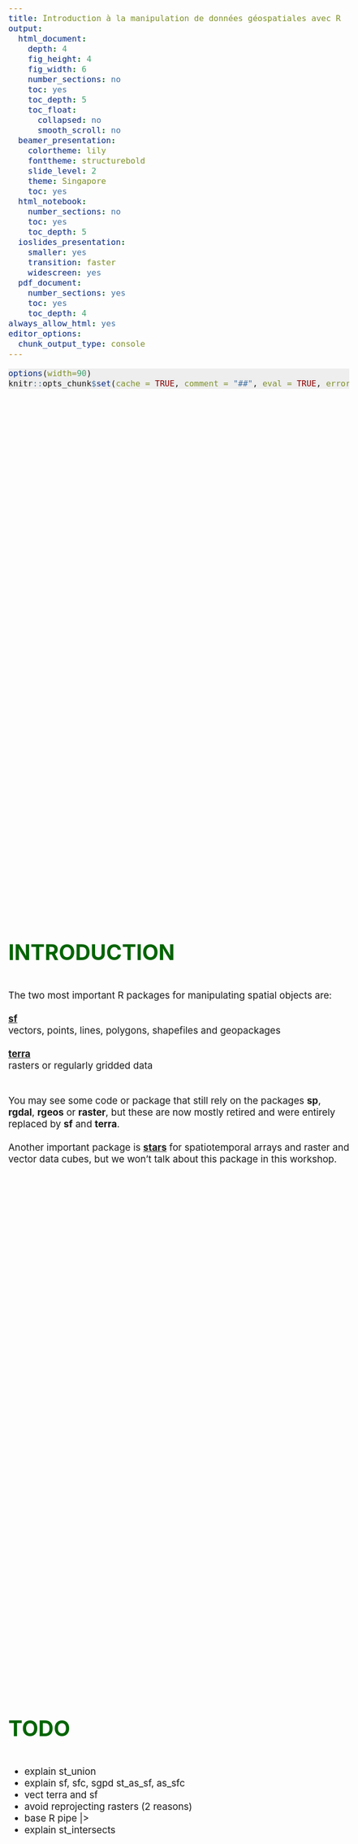 ```yaml
---
title: Introduction à la manipulation de données géospatiales avec R
output:
  html_document:
    depth: 4
    fig_height: 4
    fig_width: 6
    number_sections: no
    toc: yes
    toc_depth: 5
    toc_float:
      collapsed: no
      smooth_scroll: no
  beamer_presentation:
    colortheme: lily
    fonttheme: structurebold
    slide_level: 2
    theme: Singapore
    toc: yes
  html_notebook:
    number_sections: no
    toc: yes
    toc_depth: 5
  ioslides_presentation:
    smaller: yes
    transition: faster
    widescreen: yes
  pdf_document:
    number_sections: yes
    toc: yes
    toc_depth: 4
always_allow_html: yes
editor_options: 
  chunk_output_type: console
---
```


```{=html}
<script>
    $(document).ready(function() {
      $items = $('div#TOC li');
      $items.each(function(idx) {
        num_ul = $(this).parentsUntil('#TOC').length;
        $(this).css({'text-indent': num_ul * 20, 'padding-left': 0});
      });

    });
</script>
```


```{=html}
<style>

pre.r {
    background-color: #EEEEEE;
    border-color: #EEEEEE;
    font-size: 12pt;
}

pre code {
  font-size: 12pt;
}

body {
  font-size: 14pt;
  margin-right: 5vw;
  margin-left: 0vw;
  /* max-width: 80vw; */
}

.main-container {
    max-width: 100vw !important;
} 

#TOC {
  font-size: 0.75vw;
  border-color: white;
  max-width: 12vw;
  margin-top: 5vh;
}

.list-group-item.active:focus{
    z-index: 2;
    color: darkgreen;
    background-color: #EEEEEE;
    /* font-weight: bolder; */
    text-decoration: underline;
}

.list-group-item.active:hover {
    z-index: 2;
    color: darkgreen;
    background-color: #FFFFFF;
    /* font-weight: bolder; */
    text-decoration: underline;
}

.list-group-item.active{
    z-index: 2;
    color: darkgreen;
    background-color: #FFFFFF;
    /* font-weight: bolder; */
    text-decoration: underline;
}

h1.title {
  margin-top: 50px;
  font-size: 42px;
  color: DarkGreen;
  font-weight: bold;
}

h1, h2, h3, h4, h5, h6 {
  margin-top: 25vh;
  padding-top: 40px;
  padding-bottom: 20px;
  color: DarkGreen;
  font-weight: bold;
}

h1, h2, h3, h4, h5 {
  font-size: 42px;
}

a {
  font-weight: bold;
}

.pres { /* write {.pres} next to each section to apply css  */
   padding-top: 100px;
   margin-bottom: 700px;
}

/* html{
  scroll-behavior: smooth;
} */


</style>
```

 
```r
options(width=90)
knitr::opts_chunk$set(cache = TRUE, comment = "##", eval = TRUE, error = TRUE, echo = TRUE, message =FALSE, warning = FALSE, tidy = TRUE, size = "LARGE", fig.align = "center", out.width = "100%")

```

<br>

# INTRODUCTION

The two most important R packages for manipulating spatial objects are:
<br><br>
[sf](https://r-spatial.github.io/sf) <br> 
vectors, points, lines, polygons, shapefiles and geopackages
<br><br>
[terra](https://rspatial.github.io/terra/reference/terra-package.html)<br>
rasters or regularly gridded data
<br><br><br>
You may see some code or package that still rely on the packages **sp**, **rgdal**, **rgeos** or **raster**, but these are now mostly retired and were entirely replaced by **sf** and **terra**.
<br><br>
Another important package is [stars](https://r-spatial.github.io/stars/) for spatiotemporal arrays and  raster and vector data cubes, but we won't talk about this package in this workshop.

<br>

# TODO

- explain st_union
- explain sf, sfc, sgpd st_as_sf, as_sfc
- vect terra and sf
- avoid reprojecting rasters (2 reasons)
- base R pipe |>
- explain st_intersects


# VECTOR DATA (sf)

## Reading

First, let's look in the folder where the shapefile is located.

```r

list.files("/home/frousseu/Documents/github/spatialR/data")

```

<br>

Reading shapefiles is done with the function `st_read`. 

```r

library(sf)

roads <- st_read("/home/frousseu/Documents/github/spatialR/data/carreteras.shp")

```

## Plot it

This object can be plotted simply with the function `plot` which has a method for sf objects. The `st_geometry` is used to only plot the geometry of the object, but not the attributes.
```r
plot(st_geometry(roads), axes = TRUE)
```


## What exactly is the object `roads`?

```r
class(roads)
head(roads)
```
<br>
It is mostly a data.frame to which we add a **geometry column**. 

## Almost just a `data.frame`
```r
head(as.data.frame(roads))
```

## Plot a single attribute
```r
plot(roads["CLASIF"], lwd = 4, axes = TRUE)
```

## Plot (all) attributes
```r
plot(roads, lwd = 4, axes = TRUE)
```

## Plotting only the geometry

Often, we only want to plot the geometry to see if everything looks OK. This is done with the `st_geometry` function.
```r
plot(st_geometry(roads), lwd = 4, axes = TRUE)
```


## Interactive map
Alternatively, you can use the [mapview](https://r-spatial.github.io/mapview/index.html) package for a more interactive plot.
```r

library(mapview)
mapview(roads)

```


## Writing

We can write in different formats. The geopackage format (.gpkg) is used more and more compared to the .shp format. 
```r
# As a shapefile
st_write(roads, dsn = "/home/frousseu/Documents/github/spatialR/data/roads.shp", append = FALSE) # append = FALSE overwrites

# As a geopackage
st_write(roads,dsn = "/home/frousseu/Documents/github/spatialR/data/roads.gpkg", append = FALSE)

list.files("/home/frousseu/Documents/github/spatialR/data")
```

<br>

## Building shapefiles

<!-- Let's load some data that contains locations of Jaguars attacks in the Kalakmul reserve in Mexico. Interviews were done with farmers about whether attacks from jaguars (or cougars) happened with their cattle.  -->

```r

cat <- read.table("/home/frousseu/Documents/github/spatialR/data/cat.txt", header = TRUE)
head(cat)

```

This is a simple `data.frame` with X and Y columns representing longitudes and latitudes. The column `Attack` contains whether a location was concerned by a jaguar attack or not.

<br>

To transform this `data.frame` to a spatial object, we just have to do:

```r

cat <- st_as_sf(cat, coords = c("X", "Y"), crs = 4326)

```
The object returned is now an sf `data.frame`. The code `4326` is a special id for the lat/lon WGS84 coordinate reference system (crs).

<br>

## Plot it

Here is what it looks like.
```r

plot(st_geometry(cat), col = adjustcolor(ifelse(cat$Attack == 0, "blue", "red"), 0.4), pch = 16, cex = 1.5, axes = TRUE)

```

## Add the 2 layers in an interactive map

```r

mapview(roads) + mapview(cat)

```



## -- Exercice 1 --

Build a spatial `data.frame` with 100 random locations centered on the CEF conference, plot the results with R and `mapview` and write the results to a shapefile or a geopackage (.gpkg). Read the shapefile you wrote to make sure everything worked well. 

Hint: use the function `runif` or `rnorm` to generate random values within a given range. For example:

<br>

```r

lat <- rnorm(100, mean = 45, sd = 0.1) # 100 random values with a mean of 45 and an sd of 0.1
lon <- rnorm(100, mean = 72, sd = 0.1) 

```


### -- Solution --

Here is a solution
```r

# Find coordinates using Google maps and generate random values for lat lon coordinates and an id
set.seed(1234) # set the random seed to get reproducible results
n <- 50
lon <- rnorm(n,-75.7386, 0.04)
lat <- rnorm(n, 45.4221, 0.04)
id <- 1:n

# Build a data.frame and turn it to a SpatialPointsDataFrame
x <- data.frame(lon,lat,id)
x <- st_as_sf(x, coords=c("lon", "lat"), crs = 4326)

st_write(x, dsn = "/home/frousseu/Documents/github/spatialR/cef.gpkg", append = FALSE)

cef <- st_read("/home/frousseu/Documents/github/spatialR/cef.gpkg")


# Plot the result
plot(st_geometry(cef), axes = TRUE)

# Alternatively, plot the results with mapview
mapview(cef)



```


<br>

# COORDINATE REFERENCE SYSTEM (CRS)

```r

quebec <- st_read("/home/frousseu/Documents/github/spatialR/québec.gpkg")

st_crs(quebec)

```

## Different CRS

```r

par(mfrow = c(1,2))
plot(st_geometry(quebec), axes = TRUE)
quebec <- st_transform(quebec, 6622)
plot(st_geometry(quebec), axes = TRUE)

```


As always, when playing with spatial data, one needs to be aware of coordinate reference systems (CRS). Assigning and transforming CRS in sf can be done with the `st_transform` function. 

## Red Trillium

First, let's get some data from GBIF using the **rgbif** package. We will get occurrence data for a spring plant species, the Red Trillium (*Trille rouge*, *Trillium erectum*).

<img style="height: 400px; align: center;" src="https://inaturalist-open-data.s3.amazonaws.com/photos/342006400/medium.jpg">


## Get occurrences from GBIF
```r

library(rgbif)

occs <- occ_search(scientificName = "Trillium erectum", hasCoordinate = TRUE, stateProvince = "Québec", country = "CA", limit = 5000)
trille <- st_as_sf(occs$data, coords = c("decimalLongitude", "decimalLatitude"))
plot(st_geometry(trille), axes = TRUE)
st_crs(trille)

```
<br>
We haven't assigned a crs to the sf object.

<br>

## EPSG and CRS
<br>
See [https://epsg.io/](https://epsg.io/) to find CRS EPSG codes.
<br><br>
**4326** - WGS 84 -- WGS84 - World Geodetic System 1984, used in GPS<br>
**32198** - NAD83 / Quebec Lambert<br>
**26918** - NAD83 / UTM zone 18N<br>
**9820** - Lambert Azimuthal Equal Area<br>
**6622** - NAD83(CSRS)v2 / Quebec Lambert<br>
<br>
etc.

## Assign a CRS

Assigning a coordinate reference system can be done with the functions `st_crs` or it can be done when transforming a `data.frame` to a spatial `data.frame` with `st_as_sf`.

```r

st_crs(trille) <- 4326
st_crs(trille)

```

## With `st_as_sf`
```r

trille <- st_as_sf(occs$data, coords = c("decimalLongitude", "decimalLatitude"), crs = 4326)
plot(st_geometry(trille), axes = TRUE)

```

<br>

## Change a CRS

```r

# 32198 NAD83 / Quebec Lambert
trille <- st_transform(trille, 32198)
plot(st_geometry(trille), axes = TRUE)

```

## Use a common CRS

When plotting or working with multiple spatial objects, the same CRS needs to be used!

```r


plot(st_geometry(quebec))
plot(st_geometry(trille), add = TRUE)

```

## A note on geodata and rmapshaper

The [geodata](https://github.com/rspatial/geodata) package returns a `SpatVector` which we transform to a sf object.

The `ms_simplify` function from the [rmapshaper](https://andyteucher.ca/rmapshaper/) package is very useful to reduce the precision of polygons and maintaining the topology (and adjacent polygons).

```r

library(geodata)

canada <- gadm('GADM', country='CAN', level=1) |> 
            st_as_sf() # transform a SpatVector to an sf data.frame


library(rmapshaper)

canada <- ms_simplify(canada, 0.001) # simplify shape and keep 0.1% of points

```


## Multiple CRS

Let's use Canada to more easily see the differences between some CRS.

```r



crs <- c(4326, 2958, 32198, 3995)

par(mfrow = c(2, 2), mar = c(2, 3, 2, 0))

for(i in 1:length(crs)){
  canada2 <- st_transform(canada, crs = crs[i])
  plot(st_geometry(canada2), axes = TRUE, main = paste("epsg", crs[i]), cex.main = 0.7)
}


```

<br>

## Geographic vs. Projected CRS

Geographic coordinates are coordinates on a sphere or on an ellipse, while projected coordinates are defined on a flat 2D surface. Usually, geographic coordinates are in latitudes/longitudes and projected coordinates are in meters. As seen earlier, this is important when doing certain spatial operations. All functions from package rgeos require that spatial objects are projected. Otherwise, functions often do not work properly because they assume that calculations are done on cartesian coordinates.

```r

st_bbox(canada)

st_bbox(st_transform(canada, crs[3]))

```


<br>

## CRS and EPSG

The EPSG code 4326 is equivalent to giving the `"+proj=longlat +datum=WGS84 +ellps=WGS84 +towgs84=0,0,0"` CRS to the data.
 
<br>

## -- Exercice 2 --

Play with crs exercice


```r
canada <- gadm("GADM", country = c("USA","CAN"), level = 1) |>
    st_as_sf()
canada <- ms_simplify(canada, 0.001)


w <- world(resolution=5, level=0, path = getwd(), version="latest") |>
       st_as_sf()

plot(w)

w <- st_transform(canada, 5937)
w <- st_transform(w, 102016)
w <- st_transform(canada, 3995)
w <- st_transform(w, 54030)
w <- st_transform(w, 53045)

```

<!--

## -- Exercice 2 --

Generate a set of 50 200km random buffers across Canada and measure the proportion of overlap between **each pair** of buffers.

*Note: The `dist` argument in st_buffer takes the values in the coordinate reference system. If coordinates are in lat/lon, a value of 1 means 1 degre. If values are in meters, a value of 1 means 1 meter. It is better to work in meters with a projected system*

```r

library(geodata)
can <- gadm('GADM', country = 'CAN', level = 1) |> st_as_sf()

```

<br>

-->

<!-- ### -- Solution -- -->

<!-- NEEDS TO FIX THIS!!!!!!!!
```r

# first set the seed from the random generator to get reproducible results 
set.seed(123)

# get shapefile for Canada
can<-raster::getData('GADM',country='CAN',level=1)
can<-spTransform(can,CRS("+proj=laea +lat_0=60 +lon_0=-100 +ellps=GRS80"))
plot(can,border=gray(0.25))

# throw random points
n<-50
p<-spsample(can,n,type="random")

# get buffers
b<-gBuffer(p,width=200*1000,byid=TRUE)
b<-SpatialPolygonsDataFrame(b,data.frame(id=1:n))

# plot them
plot(b,add=TRUE)
text(coordinates(b),label=b$id)

# build a data.frame to store each pairs
e<-expand.grid(id1=b$id,id2=b$id)

# compute the percent of overlap between each pair
o<-sapply(1:nrow(e),function(i){
  x1<-b[b$id==e[i,1],]
  x2<-b[b$id==e[i,2],]
  g<-gIntersection(x1,x2)
  if(is.null(g)){ # if both buffers do not overlap, return 0
    0
  }else{
    gArea(g)/gArea(x1) # otherwise, return the proportion between the overlapping area and the given buffer
  }
  #  
})
e$o<-o

# plot results
plot(e[,1],e[,2],cex=2*e$o,xlab="id 1",ylab="id 2",asp=1)

```

-->

<!-- This is probably not the most efficient way. Using `gIntersection(b, b, byid = TRUE)` returns the 132 overlapping pairs faster, but ids need to be constructed to associate the different intersections to the correct pairs. Also, since the buffers all have the same dimension, we don't need the proportion of overlap for each ids as it is symmetric within each pair.   -->

<br>


## Spatial operations

Most spatial operations are available in the package `sf`. One of the requirement for functions to work well for spatial operations in `sf` is that objects **are in a projected coordinate system** (i.e. not in lat/lon 4326). This can be checked with `st_is_longlat`.


```r

st_is_longlat(trille)
st_is_longlat(quebec)
st_is_longlat(canada)

```


```r

library(geodata)
library(rmapshaper)


canada <- gadm("CAN", level = 1, path = "Canada") |> st_as_sf()
canada <- ms_simplify(canada, 0.001)

st_write(canada, "/home/frousseu/Documents/github/spatialR/canada.gpkg", append = FALSE)

st_write(canada[canada$NAME_1=="Québec",], "/home/frousseu/Documents/github/spatialR/québec.gpkg", append = FALSE)

qc <- gadm("CAN", level = 2, path = "Québec") |> st_as_sf() 
#sherbrooke <- qc[qc$NAME_1 == "Québec" & qc$NAME_2 == "La Région-Sherbrookoise", ]  
outaouais <- qc[qc$NAME_1 == "Québec" & qc$NAME_2 == "Communauté-Urbaine-de-l'Outaouai", ] 

st_write(outaouais, "/home/frousseu/Documents/github/spatialR/outaouais.gpkg", append = FALSE)

```


### Intersections

The function over from package sp is used to determine whether different entities overlap. It returns a vector or a data.frame with the identities or the characteristics of overlapping elements.

```r


outaouais <- st_read("/home/frousseu/Documents/github/spatialR/outaouais.gpkg")

trille <- st_transform(trille, st_crs(outaouais))

plot(st_geometry(outaouais), axes = TRUE)
plot(st_geometry(trille), add = TRUE)

```


#### Interactive map
```r

mapview(outaouais) + mapview(trille)

```

#### Intersecting
```r

s <- st_intersects(trille, outaouais) |>
        lengths()

trilleout <- trille[s == 0, ]
trillein <- trille[s > 0, ]

plot(st_geometry(outaouais), axes = TRUE)
plot(st_geometry(trillein), pch = 16, col = "red", add = TRUE)
plot(st_geometry(trilleout), pch = 16, col = "blue", add = TRUE)

```

#### Intersecting 2nd version

Another more compact way of getting only the occurrences that are in the outaouais polygon.
```r

trillein <- trille[outaouais, ]

```

<!-- As can be seen in the help files for `?over`, if the second object is a spatial object without attributes, a vector with the same length as the first element is returned with the first overlapping id in the second element.If the second element has attribute data, attribute data are returned. -->



```r

x <- trillein

# list of functions to apply
op<-c("st_centroid","st_concave_hull","st_convex_hull","st_buffer","st_voronoi")
# set the graphic window
par(mfrow=c(2,3),mar=c(0,0,3,0))
# apply all operations
for(i in seq_along(op)){
  plot(x,main=op[i],xlim=c(-2,2),ylim=c(-3,3))
  plot(get(op[i])(x),col=gray(0.5,0.5),add=TRUE,cex=3)
}

```

### Operations on points

Here are some common operations that can be done on points (but also on lines or on polygons). 

```r

x <- trillein
st_is_longlat(x)
x <- st_transform(x, 32198) # use a projected crs

par(mfrow = c(2, 3), mar = c(0, 0, 1, 0))

x2 <- st_union(x) |>
        st_centroid() |>
        st_geometry()

plot(st_geometry(x), main = "st_centroid")
plot(x2, pch = 16, cex = 2, col = "red", add = TRUE)

x2 <- st_union(x) |>
        st_convex_hull() |>
        st_geometry()

plot(st_geometry(x), main = "st_convex_hull")
plot(x2, pch = 16, cex = 3, border = "red", add = TRUE)

x2 <- st_union(x) |>
        st_concave_hull(ratio = 0.20) |>
        st_geometry()

plot(st_geometry(x), main = "st_concave_hull")
plot(x2, pch = 16, cex = 3, border = "red", add = TRUE)

x2 <- st_buffer(x, dist = 2000) |>
        st_geometry()

plot(st_geometry(x), main = "st_buffer on each point")
plot(x2, pch = 16, cex = 3, border = "red", add = TRUE)

x2 <- st_union(x) |>
        st_buffer(dist = 2000) |>
        st_geometry()

plot(st_geometry(x), main = "st_buffer on all points")
plot(x2, pch = 16, cex = 3, border = "red", add = TRUE)

```

<br>

### A note on `st_union`

The function `st_union`is used to combine geometries together. This is useful if we want to apply an operation on each feature or on all combined features.
```r

dim(x)
dim(st_union(x))
length(st_union(x))

```


```r

head(x) # several points
head(st_union(x)) # on set of MULTIPOINT

```

### Operations on polygons

First, let's create two polygons with buffers around some Red Trillium observations.

```r

# construct two buffers
x1 <- st_buffer(x[38, ], dist = 4000)
x2 <- st_buffer(x[23, ], dist = 2000)

plot(st_geometry(rbind(x1, x2)), axes = TRUE) # bind them in the same object
     
```
     
### Overlapping polygons

Here are some common overlapping operations that are done on polygons.     

```r

# list of functions to apply
op <- c("st_intersection", "st_difference", "st_sym_difference", "st_union")
# set the graphic window
par(mfrow = c(2, 2),mar = c(0, 0, 3, 0))

limits <- st_union(x1, x2) |> st_bbox()
xlim <- limits[c(1, 3)]
ylim <- limits[c(2, 4)]

for(i in seq_along(op)){
  plot(st_geometry(x1), main = op[i], xlim = xlim, ylim = ylim)
  plot(st_geometry(x2), add = TRUE)
  plot(st_geometry(get(op[i])(x1, x2)), add = TRUE, col = "forestgreen") # this is just a way to get all functions defined in op
}

```

<br>

### Measure distances

Here, let's measure the distance between each points and their centroid.
```r

cx <- st_union(x) |> st_centroid()
plot(st_geometry(x), axes = TRUE)
plot(st_geometry(cx), add = TRUE, col = "red", pch = 16, lwd = 3)
text(st_coordinates(x), label = round(as.numeric(st_distance(x, cx))/1000, 1), adj = c(-0.5, 1.5), cex = 0.6)
mtext(side = 3, line = 0, text = "Distance in km from centroid", ad = 0.98)

```
 

### Measure areas

```r

set.seed(123)

pol <- st_buffer(x[1:2, ], dist = runif(nrow(x[1:2, ]), 1000, 3000))
area <- st_area(pol)
plot(st_geometry(pol), axes = TRUE)
text(st_coordinates(st_centroid(pol)), label = paste(round(as.numeric(area)/1000),"km"))

```

<br>

### Sample

Sample points in polygons in different ways using the `st_sample` function.

```r

set.seed(12345)
n<-20
type<-c("random","regular","hexagonal") # list sampling types
par(mfrow = c(2, 2), mar = c(0, 0, 2, 0)) # set graphic window

# plot the different sampling types
for(i in seq_along(type)){
  s <- st_sample(pol, n, type = type[i])  # get random points
  plot(st_geometry(pol), main = type[i], font = 2) # plot polygon
  plot(st_geometry(s), pch = 1, add = TRUE) # plot random points
}
s <- st_sample(pol, rep(n, nrow(pol)), type = type[1])  # get random points
plot(st_geometry(pol), main = type[1], font = 2) # plot polygon
plot(st_geometry(s), pch = 1, add = TRUE) # plot random points

```


<!-- Random points can also be distributed within random polygons 
```r

set.seed(12345)

N<-10 # number of random polygons
n<-5 # number of random points within each polygons

plot(pol)
# sample points and build buffers around them
s1<-gBuffer(spsample(pol,N,type="random"),byid=TRUE,width=0.1) 
# plot buffers
plot(s1,add=TRUE) 
# sample points in each polygon
s2<-sapply(s1@polygons,spsample,n=n,type="random") 
# bind points in the same spatial object
s2<-do.call("rbind",s2) 
# plot points
plot(s2,add=TRUE)

```
-->

<br>

### Combine operations

Here is an example were we combine several operations to determine the length of roads within each random buffer in a region using the previous road data.

Let's build the random buffers and see the results. 

```r
set.seed(1234) # set the seed to obtain the same result each time
n <- 10
b <- st_convex_hull(st_union(roads)) # determine the bounding box of the road system
s <- st_sample(b, n, type = "random") # throw random points within the bounding box
buffs <- st_buffer(s, dist = 10000) # turn the points to buffers

plot(st_geometry(roads), col = gray(0.7), axes = TRUE)
text(st_coordinates(s), labels = names(buffs))
plot(buffs, border = NA, col = gray(0, 0.1), add = TRUE)
```

<br>

Extract all road sections that intersect with a buffer.

```r
<<over>>
int <- st_intersection(buffs, roads, byid = TRUE)
plot(int, col = "red", lwd = 4, add = TRUE)
```

<br>

Then determine the list of road sections touching each buffer.

```r
<<over2>>
o <- st_intersects(buffs, int)
o
```

<br>

Finally, calculate the total length of roads inside each buffer.

```r
<<over3>>
dist <- sapply(o, function(i){
  sum(st_length(int[i]))  
})
text(st_coordinates(st_centroid(buffs)), labels = round(dist/1000,1), col = "black", adj = c(-0.75,-1.5), xpd = TRUE, cex = 1)
```

<br>

### Simplify things

```r

plot(st_geometry(canada))
plot(st_geometry(st_simplify(canada, preserveTopology = TRUE, dTolerance = 50000)), border = "red", add = TRUE)

ms_simplify(canada, 0.2) |>
  st_geometry() |>
  plot()

```

<br>

<!-- ### Rotate or MST -->

<!-- ## Plotting -->

<!-- ### plot -->



<!--

```r

par(mar=c(0,0,0,0))
plot(ch,border="red",col="blue",lwd=10)

```

-->

<!-- ### spplot -->

<!-- Do an spplot on something -->

## -- Exercice 3 --

Calculate the proportion of forest in 10 random buffers across a landscape. Let's first generate a fictious landscape.

```r

set.seed(123)

#x<-runif(100, -74, -71) # generate random points
#y<-runif(100, 45, 47)


h <- x |> # turn it to spatial points 
     st_as_sfc() |> 
     st_buffer(dist = 300 * rgamma(nrow(x), 2, 1)) |> # build random gamma buffers around them 
     lapply(function(i){st_as_sfc(st_bbox(i))}) |>
     do.call("c", args = _) |>
     st_union() # put them all in a single polygon
   
plot(h, col = "green4", border = NA, axes = TRUE)

```

<!-- ### -- Solution -- -->

```r

# First throw 10 random points within the envelope of the landscape and then generates buffers around these points
b <- st_convex_hull(h) |>
     st_sample(10, type = "random") |>
     st_buffer(dist = 1000)


# Plot the buffers
plot(h, col = "green4", border = NA, axes = TRUE)
plot(b, add = TRUE)

# Intersect the buffers with the forest and plot the result
cuts <- st_intersection(b, h)
plot(cuts, add = TRUE, col = "red", border = NA)

int <- lengths(st_intersects(b,h))

ifelse(int, 0, st_area(cuts) / st_area(b))

# Compute the proportion of forested areas within each buffer
#pa <- gArea(int, byid = TRUE) / gArea(b, byid = TRUE)

# Add the value on the plot
#text(coordinates(b), label = round(pa, 2))

```


# RASTERS (terra)

## What is a raster?

A raster is a regular grid of pixel with values. Here is an example of building a simple raster with random values using the [`terra`](https://rspatial.github.io/terra/) package.
```r
library(terra)

n <- 200
r <- rast(nrow = n, ncol = n, ext = ext(canada), crs = crs(canada))
r <- setValues(r, runif(n^2, 0, 1))
ncell(r)
plot(r)
plot(st_geometry(canada), add = TRUE)

```

<br>

<!-- ## Raster formats -->

<!-- Rasters can be held in memory or on disk when they are too big. -->

## Read and write

Writing a raster to a file is done with the `writeRaster` function.

```r

writeRaster(r, "/home/frousseu/Documents/github/spatialR/data/rast.tif", overwrite = TRUE)
list.files("/home/frousseu/Documents/github/spatialR/data")

```

<br>

Reading can be done directly with the `rast` function.
 
```r

r1 <- rast("/home/frousseu/Documents/github/spatialR/data/cdem_dem_031F.tif")
r2 <- rast("/home/frousseu/Documents/github/spatialR/data/cdem_dem_031G.tif")

par(mfrow=1:2)
plot(r1)
plot(r2)

```


<br>

## Aggregate, merge and crop

Rasters can be aggregated, merged or cropped. An aggregation reduces the number of cells by a certain factor, while a merge brings two rasters together.
```r

ncell(r1)

r1 <- aggregate(r1, fact = 10)
r2 <- aggregate(r2, fact = 10)

ncell(r1)

r <- terra::merge(r1, r2) # mosaic could also be used if rasters overlap
plot(r)

```

<br>

Rasters can be cropped with a specific region using the `extent` argument.
```r

e <- ext(-76.5, -75.0, 45.2, 45.8)
plot(crop(r, e)) 
plot(st_geometry(outaouais), add = TRUE)

plot(crop(r, outaouais))
plot(st_geometry(outaouais), add = TRUE)

crop(r, outaouais) |>
  mask(outaouais) |>
  plot()
plot(st_geometry(outaouais), add = TRUE)

```

<br>

## Dimensions

Rasters can have a single or multiple layers. However, layers need to be of the same exact dimensions and resolution.

```r

r
dim(r)
ncell(r)
nlyr(r)

```

## Memory

When reading rasters on your computer, often they will not be brought into memory. The object created will just be a pointer to a file. This is to reduce the memory footprint of rasters.

```r

inMemory(r)

lc <- rast("WorldCover_trees_30s.tif")
inMemory(lc)

```

<br>

## Cropping and masking
```r

lc <- rast("WorldCover_trees_30s.tif")
inMemory(lc)

f <- crop(lc, canada) # crop to Canada extent
plot(f)
f <- mask(f, canada) # mask to the Canada geometry
plot(f)
f <- crop(lc, canada, mask = TRUE) # crop and mask to Canada extent
plot(f)


```

## Projecting
```r

f <- project(lc, r)

```
<br>

The function `project` will take what is in `lc` and put it in the resolution and extent of `r`.


## Stack rasters together

```r

forest <- f
names(f) <- "forest"

elevation <- r
names(elevation) <- "elevation"

env <- c(forest, elevation)

dim(env)
env

```


<br>

## A note on reprojecting rasters
<br><br>
Each time a raster is projected or transformed, the original values will be modified and calculation will be done to fit it in the new dimensions and resolution of the output raster. Original values are lost. Thus, **it is always better to transform the crs of vectors to fit it to a raster than vice versa**.



## Raster operations

### Extract

Let's extract elevation data for the Red Trillium occurrences we got previously.

```r

x <- trillein
x <- st_transform(x, st_crs(elevation))

plot(elevation)
plot(st_geometry(outaouais), add = TRUE)
plot(st_geometry(x), add = TRUE)

```

<br>

```r

e <- extract(elevation, x)
head(e)
elevation
hist(e[, 2] , xlab = "Altitude", main = "")

```


### Extract multiple layers
```r

e <- extract(env, x)
head(e)


```


<br>

### `exactextractr`

[`exactextractr`](https://isciences.gitlab.io/exactextractr/) is an R package designed for faster extractions using C++. It is usually faster than the function `terra::extract`. It also makes exact extractions, i.e. it takes into account the proportion of cells that are overlapping with the polygons. This can also be done with `terra::extract` and the argument `exact = TRUE`, but it is much slower.

```r
library(exactextractr)

buff <- st_buffer(x, dist = 500)

plot(crop(elevation, outaouais))
plot(st_geometry(outaouais), add = TRUE)
plot(st_geometry(buff), add = TRUE)

exact_extract(elevation, buff , fun = "mean")
```

<br>

### Reclassify

```r

mn <- c(0, 50, 100, 150, 200, 400) # min
mx <- c(50, 100, 150, 200, 400, 600) # max
mat <- cbind(mn, mx,lab = mx)
mat
elevationclass <- classify(elevation, mat)
plot(elevationclass, col = rev(terrain.colors(nrow(mat))))
plot(st_geometry(outaouais), add = TRUE)

```

<br>

### Rasterize

Here is an example of building a raster where each pixel value is determined by the number of points in each cell. For this, we use the `rasterize` function.

```r

trille <- st_transform(trille, 32198)

rtrille <- rast(resolution = 20000, ext = ext(trille))

rtrille <- rasterize(trille, rtrille, field = 1, fun = "count", background = 0)

rtrille[rtrille == 0] <- NA # replace cells with 0 observation with NA's to better visualize data

rtrille

```

<br>
### Plot the results

```r


plot(rtrille)
plot(st_geometry(trille), col = gray(0, 0.25), add = TRUE) 
plot(st_geometry(st_transform(canada, st_crs(trille))), add = TRUE)


```


<br>

### Build a rasters from distances

Measure distances from roads and store the values in a raster.

```r

roads2 <- st_transform(roads, 32198)

r <- rast(resolution = 1000, ext= ext(roads2))

rcentroids <- xyFromCell(r, 1:ncell(r)) |>
  as.data.frame() |>
  st_as_sf(coords = c("x", "y"), crs = st_crs(roads2))

g <- st_distance(rcentroids, st_union(roads2))

class(g)
dim(g)

r <- setValues(r, g[, 1])

plot(r)
plot(st_geometry(roads2), add = TRUE)

```

<br>

### Rasterize with lengths

An example on using rasterizeGeom to compute the length of roads within each pixel of a raster.

```r

test <- rasterizeGeom(vect(roads2), aggregate(r, 10), fun = "length")
plot(test)
plot(st_geometry(roads2), add = TRUE)

```

<br>

<!-- ### Random walk -->

<!-- An example of extracting the distance to a road for each location of a random walk -->

### Extract values from a path

```r

set.seed(123)

n <- 1000
e <- ext(r)

x<-c(ext(r)[1]) + cumsum(rnorm(n, 0, 2000) + 500)
y<-c(ext(r)[3]) + cumsum(rnorm(n, 0, 2000)+ 500)

rw <- data.frame(x, y) |>
        st_as_sf(coords = c("x", "y"), crs = st_crs(r)) |>
        st_combine() |>
        st_cast("LINESTRING") |>
        st_as_sf()

plot(r)
plot(st_geometry(roads2), add = TRUE)
plot(rw, add = TRUE, col = "red", lwd = 2)

e <- extract(r, rw)

hist(e[, 2])


```

<br>

### Contours

Convert rasters values to contours in a SpatialLines object.

```r

con <- as.contour(r)
con
plot(r)
plot(con, add = TRUE)

```

<!-- ### Rasterizing a polygon -->

```r
set.seed(1234)

poly <- spatSample(r, 1, as.points = TRUE) |>
          st_as_sf() |>
          st_buffer(dist = 40000)

plot(r)
plot(st_geometry(poly), add = TRUE)


pr <- rasterize(poly, r)
pr
plot(pr)

```

<br>

### Polygonize a raster

Turn all cells that are at least 25km from the roads to polygons.

```r

r25 <- r
r25[r25 < 25000] <- NA 

pr <- as.polygons(r25, aggregate = TRUE) |>
        st_as_sf()
plot(r)
plot(st_geometry(pr), col = "blue", border = NA, add = TRUE)

```


## -- Exercice 4 --

Get data for *Trillium cernuum* using package `rgbif` and calculate the mean annual temperature in the species range. [Bioclimatic variables](http://worldclim.org/bioclim) are described in the WorldClim pages.

Here is how to download the data. Note that the object returned by `occ_search` is a gbif object from which the data element need to be extracted. This element is a `tibble` that needs to be turned to a `data.frame` in order to convert it to a spatial object.

```r

# download temperature data
tavg <- worldclim_country("CAN", var = "tavg", path = getwd())
tavg <- mean(tavg)

# download records
x <- occ_search(scientificName = "Trillium erectum", limit = 1000, hasCoordinate = TRUE, country = "CA")
x <- as.data.frame( x$data)

```

<br>

<!-- ### -- Solution -- -->

```r

# download temperature data
tavg <- worldclim_country("CAN", var = "tavg", path = getwd())
tavg <- mean(tavg)

# download Trillium data
x <- occ_search(scientificName = "Trillium erectum", limit = 1000, hasCoordinate = TRUE, country = "CA")

# get the records in a spatial object
x <- as.data.frame(x$data) |>
       st_as_sf(coords = c("decimalLongitude", "decimalLatitude"), crs = 4326)


# reduce raster size to the bounding box of the records
tavg <- terra::crop(tavg, ext(x))

# get convex hull of distribution
a <- st_union(x) |> 
       st_convex_hull() |>
       st_as_sf()

# check data
plot(tavg)
plot(st_geometry(x), add = TRUE)
plot(st_geometry(a), add = TRUE)


# extract values within the range of the species
e <- extract(tavg, vect(a))

# check distribution of values for mean annual temperature and precipitation
hist(e[,2], xlab = "")


```


# MAPPING

## STATIC

### `plot`

```r



```

### `spplot`

```r


```

### `levelplot`

```r



```

<br>

### `ggspatial`

```r

library(ggplot2)
library(tidyterra)



ggplot()+
  geom_spatraster(data = tavg) +
  geom_sf(data = trille, color = "orange", alpha = 0.8) +
  geom_sf(data = canada, color = "white", fill = NA, alpha = 0.8) +
  coord_sf(xlim = ext(tavg)[1:2], ylim = ext(tavg)[3:4], expand = FALSE) +
  theme_light()


```

<br>

### `OpenStreetMap`

```r


```

<br>

### `ggmap`

```r


```

<br>

## INTERACTIVE

### Drawing polygons

select, drawPoly from package raster to interactively select elements

```r




```

<br>



### `leaflet`

Here present leaflet and leafletExtras

```r

library(leaflet)
library(leaflet.extras)

leaflet(cat) %>% 
  addTiles() %>%
  addCircleMarkers(data = cat, group = 'cat') %>%
  addDrawToolbar(targetGroup = 'cat', editOptions = editToolbarOptions(selectedPathOptions = selectedPathOptions())) %>%
  addLayersControl(overlayGroups = c('cat'),options =layersControlOptions(collapsed=FALSE)) %>%
  addMeasurePathToolbar(options =measurePathOptions(imperial = TRUE,minPixelDistance = 100,showDistances = FALSE))


```

<br>

### `tmap` 

```r

cat$attack<-as.factor(cat$Attack)

library(tmap)

#tmap_mode("static")

canada$area <- as.numeric(st_area(canada))

tm_shape(canada)+
  tm_polygons(fill = "area")#+
#  tm_shape(trille)+
#  tm_dots("attack")+
#  tm_layout(basemaps=c("Esri.WorldImagery","Esri.WorldShadedRelief","Esri.NatGeoWorldMap"))

```



<br>

### `mapedit`

Here is a test with using [mapedit](http://r-spatial.org/r/2017/06/09/mapedit_0-2-0.html) functionality.

```r

library(mapview)
library(mapedit)

x <- mapview(trille) |>
       editMap()

x <- x$drawn

plot(st_geometry(x))

mapview(trille) +
  mapview(x)



```

<br>

<!-- # -- EXERCICE 3  -->

<!-- Generate random home ranges in a region and measure percent overlap between them. -->

<!-- ## SOLUTION  -->

```r



```
# MORE POSSIBILITIES

The main book for learning to use R for spatial data is probably [Applied Spatial Data Analysis with R](http://www.asdar-book.org/) by Bivand et al. (2013)

| Package | Use |
| :-------------:|:----------------------------------------|
| **spatstat** | Huge package mainly for analysing spatial point patterns | 
| **adehabitat** | A collection of packages for studying habitat selection |
| **gstat** | Variograms, geostatistics, kriging, etc. | 
| **SDMTools** | Tools for Species Distribution Modeling | 
| **spdep** | Tools for studying spatial dependence |

<br>

## Spatial Task View

The [Spatial Task View]() on maintained on CRAN is worth a visit if you are searching for more possibilities.

## rspatial.org

A good online reference for doing spatial analyses with R is [rspatial.org](rspatial.org) which provides lots of examples on diferent types of analyses.

<!--![rspatial.org](/home/frousseu/Documents/github/spatialR/rspatial.png)--> 

<br>

## Special packages

### Landscape metrics with `SDMTools` or `spatialEco`

```r

library(SDMTools)
library(spatialEco)


r <- raster(nrows=200, ncols=200, xmn=0, xmx=100, ymn=0, ymx=100)

x<-runif(100,0,100)
y<-runif(100,0,100)

h<-gUnaryUnion(gEnvelope(gBuffer(SpatialPoints(cbind(x,y)),width=rpois(length(x),4),byid=TRUE),byid=TRUE))

r<-rasterize(h,r)

plot(r,col="green4")

x <- sampleRandom(r,1, na.rm = TRUE, sp = TRUE)
pol<-SpatialPolygonsDataFrame(gBuffer(x,width=20),data.frame(id=1),match.ID=FALSE)

a<-land.metrics(x=pol,y=r,metrics = c(2:38))

plot(pol,add=TRUE)
#plot(rasterToPolygons(r),add=TRUE)
plot(x,add=TRUE)

Scalebar(x=90,y=3,distance=20,unit='m',scale=1)

a
```

<!-- ### Spatial statistics with `spatstat` -->

<!-- ### Spatial dependence with `spdep` -->

<!-- Show an example of computing Moran's I on a SpatialPolygons of ecodistricts. -->

<!-- ### Kriging with `gstat` -->

<!-- library(gstat) -->

<!-- v <- variogram(elev~1,data=eco2,cutoff=2500000,width=10000) # calculates sample variogram values  -->
<!-- plot(v) -->
<!-- vfit <- fit.variogram(v, model=vgm("Sph")) # fit model -->

<!-- plot(v,vfit) -->

<br>

<!-- ### kriging -->

```r

library(foreign)

url<-"http://sis.agr.gc.ca/cansis/nsdb/ecostrat/district/ecodistrict_shp.zip"
path<-getwd()
#download.file(url,destfile=paste(path,"eco.zip",sep="/"))
#unzip(paste(path,"eco.zip",sep="/"))
eco<-readOGR(paste(path,"Ecodistricts",sep="/"),"ecodistricts")
eco<-spTransform(eco,CRS("+proj=laea +lat_0=55 +lon_0=-100 +ellps=GRS80"))

eco$lon<-coordinates(eco)[,1]
eco$lat<-coordinates(eco)[,2]

#url<-"http://ftp.geogratis.gc.ca/pub/nrcan_rncan/archive/vector/ecosystems/ecodistrict/ecodist.shp.zip"
#path<-"C:/Users/rouf1703/Documents/temp"
#path<-getwd()
#download.file(url,destfile=paste(path,"eco2.zip",sep="/"))
#unzip(paste(path,"eco2.zip",sep="/"))
#eco<-readOGR(paste(path,sep="/"),"ECODIST")


#download.file("http://sis.agr.gc.ca/cansis/nsdb/ecostrat/district/dt_temp.dbf",destfile=paste(path,"dt_temp.dbf",sep="/"))
temp<-read.dbf(paste(path,"dt_temp.dbf",sep="/"))

#download.file("http://sis.agr.gc.ca/cansis/nsdb/ecostrat/district/dt_elevation.dbf",destfile=paste(path,"dt_elevation.dbf",sep="/"))
elev<-read.dbf(paste(path,"dt_elevation.dbf",sep="/"))

eco$elev<-elev$MEAN_ELEV[match(eco$ECODISTRIC,elev$DISTRICT)]
#eco$elev[eco$elev<(-50)]<-NA

eco$temp<-temp$TMEAN_ANN[match(eco$ECODISTRIC,temp$DISTRICT)]
eco$temp[eco$temp<(-50)]<-NA

eco<-eco[!is.na(eco$elev) & !is.na(eco$temp),]
# eco$temp<-sample(eco$temp)
eco2<-eco[sample(1:nrow(eco),floor(nrow(eco)/5)),]

library(gstat)

v <- variogram(elev~1,data=eco2,cutoff=2500000,width=10000) # calculates sample variogram values 
plot(v)
vfit <- fit.variogram(v, model=vgm("Sph")) # fit model

plot(v,vfit)

### kriging

r<-raster(eco,ext=extent(eco),ncol=200,nrow=200)

P<-SpatialPointsDataFrame(SpatialPoints(coordinates(r),proj4string=CRS(proj4string(eco))),data.frame(id=1:ncell(r)))
o<-as.logical(sapply(over(P,eco,returnList=TRUE),nrow))
p<-P[o,]
k<-krige(elev~1,eco2,p,model=vfit)

P$val<-rep(NA,nrow(P))
P$val[o]<-k@data[,1]

r<-setValues(r,P$val)
plot(P,col=colo.scale(P$val),pch=16)

par(mfrow=c(1,2))
plot(r,col=rev(colo.scale(1:100,rev(c("darkred","yellow","green","blue","violet")))))
plot(eco,col=colo.scale(eco$elev,c("darkred","yellow","green","blue","violet")))

par(mfrow=c(1,2),mar=c(0,0,0,0))
plot(r,col=colo.scale(1:100,c("brown","orange","lightgoldenrod","green","darkgreen")),box=FALSE)
plot(eco,col=colo.scale(eco$elev,c("brown","orange","lightgoldenrod","green","darkgreen")),border=NA)



#par(mfrow=c(1,2))
#plot(r,col=rev(colo.scale(1:100,rev(c("darkred","yellow","green","blue","violet")))))
#plot(eco,col=colo.scale(eco$elev,c("darkred","yellow","green","blue","violet")))

par(mfrow=c(1,2),mar=c(0,0,0,0))
plot(r,col=colo.scale(1:100,c("brown","orange","lightgoldenrod","green","darkgreen")),box=FALSE)
plot(eco,col=colo.scale(eco$elev,c("brown","orange","lightgoldenrod","green","darkgreen")),border=NA)

```

<!-- ### Animal movements with `adehabitat` and `trip` -->

<!-- ### Spatial Autocorrelation -->



<!-- ### Kernel smoothing with `ks` -->

<!-- ### Great circles with `geosphere` -->

<!-- ## Extensions -->

<!-- ### RQGIS -->

<!-- ### RpostGIS -->

<!-- ### RGRASS -->

# `sf`: SIMPLE FEATURES FOR R

[Vignette 1](https://cran.r-project.org/web/packages/sf/vignettes/sf1.html)

- S3 class
- Interacts with the tidyverse and dplyr
- Easy conversion from **sp** to **sf**


- Teluq R spatial
- Geocomputations with R


